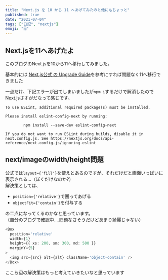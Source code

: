 ```yaml
---
title: "Next.js を 10 から 11 へあげてみたのと他にもちょっと"
published: true
date: "2021-07-04"
tags: ["日記", "nextjs"]
emoji: "🗒"
---
```


## Next.jsを11へあげたよ
このブログのNext.jsを10から11へ移行してみました。  

基本的には [Next.js公式 の Upgrade Guide](https://nextjs.org/docs/upgrading)を参考にすれば問題なく11へ移行できました

一点だけ、下記エラーが出てしまいましたが`npm i`するだけで解消したのでNext.jsさすがだなって感じです。
```
To use ESLint, additional required package(s) must be installed.

Please install eslint-config-next by running:

        npm install --save-dev eslint-config-next

If you do not want to run ESLint during builds, disable it in next.config.js. See https://nextjs.org/docs/api-reference/next.config.js/ignoring-eslint
```


## next/imageのwidth/height問題

公式では`layout={'fill'}`を使えとあるのですが、それだけだと画面いっぱいに表示される...（ぼくだけなのか?）  
解決策としては、

- `position={'relative'}`で囲ってあげる
- `objectFit={'contain'}`を付与する

の二点になってくるのかなと思っています。  
（自分のブログで確認中....問題なさそうだけどあまり綺麗じゃない）

```typescript
<Box
  position='relative'
  width={1}
  height={{ xs: 200, sm: 300, md: 500 }}
  marginY={5}
>
  <img src={src} alt={alt} className='object-contain' />
</Box>
```

ここら辺の解決策はもっと考えていきたいなと思っています

